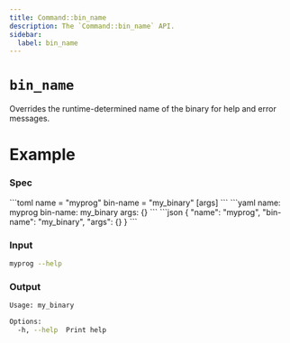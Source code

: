 ```yaml
---
title: Command::bin_name
description: The `Command::bin_name` API.
sidebar:
  label: bin_name
---
```



# `bin_name` <LinkButton href="https://docs.rs/clap/latest/clap/struct.Command.html#method.bin_name" icon="open-book" variant="minimal"></LinkButton>

<Badge text="since 0.1.0" size="small" />

Overrides the runtime-determined name of the binary for help and error messages.

# Example

### Spec

<Tabs syncKey="format">
  <TabItem label="TOML">
```toml
name = "myprog"
bin-name = "my_binary"
[args]
```
  </TabItem>
  <TabItem label="YAML">
```yaml
name: myprog
bin-name: my_binary
args: {}
```
  </TabItem>
  <TabItem label="JSON">
```json
{
  "name": "myprog",
  "bin-name": "my_binary",
  "args": {}
}
```
  </TabItem>
</Tabs>

### Input

```bash
myprog --help
```

### Output

```bash
Usage: my_binary

Options:
  -h, --help  Print help
```
